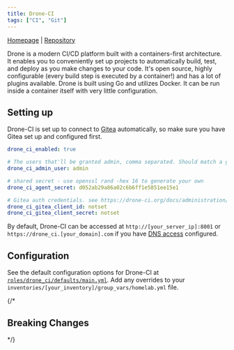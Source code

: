 ```yaml
---
title: Drone-CI
tags: ["CI", "Git"]
---
```



[Homepage](https://www.drone.io/) |
[Repository](https://github.com/nazmulb/drone.io)

<Tags tags={frontmatter.tags} />

Drone is a modern CI/CD platform built with a containers-first architecture. It enables you to conveniently set up projects to automatically build, test, and deploy as you make changes to your code. It's open source, highly configurable (every build step is executed by a container!) and has a lot of plugins available. Drone is built using Go and utilizes Docker. It can be run inside a container itself with very little configuration.

## Setting up

Drone-CI is set up to connect to [Gitea](../gitea) automatically, so make sure you have Gitea set up and configured first.

```yaml title="inventories/homelab/group_vars/homelab.yml"
drone_ci_enabled: true

# The users that'll be granted admin, comma separated. Should match a gitea user.
drone_ci_admin_user: admin

# shared secret - use openssl rand -hex 16 to generate your own
drone_ci_agent_secret: d052ab29a86a02c6b6ff1e5851ee15e1

# Gitea auth credentials. see https://drone-ci.org/docs/administration/forges/gitea for more info
drone_ci_gitea_client_id: notset
drone_ci_gitea_client_secret: notset
```

By default, Drone-CI can be accessed at `http://[your_server_ip]:8001` or `https://drone_ci.[your_domain].com` if you have [DNS access](../guides/dns-access) configured.

## Configuration

See the default configuration options for Drone-CI at [`roles/drone_ci/defaults/main.yml`](https://github.com/Dylancyclone/ansible-homelab-orchestration/blob/main/roles/drone_ci/defaults/main.yml).
Add any overrides to your `inventories/[your_inventory]/group_vars/homelab.yml` file.

{/* 

## Breaking Changes

*/}